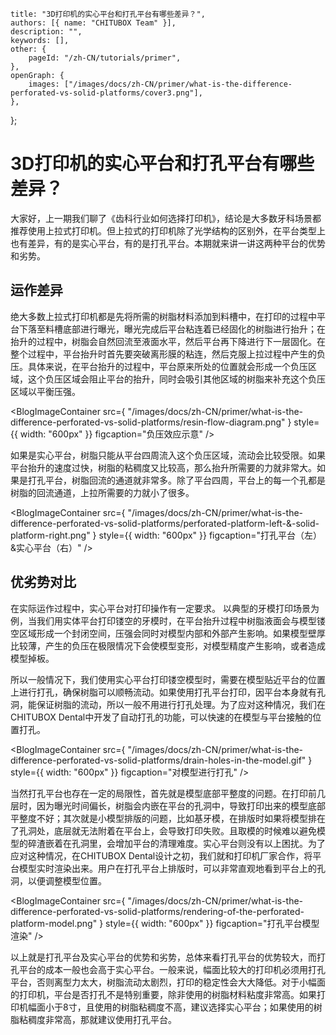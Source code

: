 	title: "3D打印机的实心平台和打孔平台有哪些差异？",
	authors: [{ name: "CHITUBOX Team" }],
	description: "",
	keywords: [],
	other: {
		pageId: "/zh-CN/tutorials/primer",
	},
	openGraph: {
		images: ["/images/docs/zh-CN/primer/what-is-the-difference-perforated-vs-solid-platforms/cover3.png"],
	},
};

# 3D打印机的实心平台和打孔平台有哪些差异？

大家好，上一期我们聊了《齿科行业如何选择打印机》，结论是大多数牙科场景都推荐使用上拉式打印机。但上拉式的打印机除了光学结构的区别外，在平台类型上也有差异，有的是实心平台，有的是打孔平台。本期就来讲一讲这两种平台的优势和劣势。

## 运作差异

绝大多数上拉式打印机都是先将所需的树脂材料添加到料槽中，在打印的过程中平台下落至料槽底部进行曝光，曝光完成后平台粘连着已经固化的树脂进行抬升；在抬升的过程中，树脂会自然回流至液面水平，然后平台再下降进行下一层固化。在整个过程中，平台抬升时首先要突破离形膜的粘连，然后克服上拉过程中产生的负压。具体来说，在平台抬升的过程中，平台原来所处的位置就会形成一个负压区域，这个负压区域会阻止平台的抬升，同时会吸引其他区域的树脂来补充这个负压区域以平衡压强。


<BlogImageContainer
	src={
    		"/images/docs/zh-CN/primer/what-is-the-difference-perforated-vs-solid-platforms/resin-flow-diagram.png"
	}
	style={{ width: "600px" }}
	figcaption="负压效应示意"
/>

如果是实心平台，树脂只能从平台四周流入这个负压区域，流动会比较受限。如果平台抬升的速度过快，树脂的粘稠度又比较高，那么抬升所需要的力就非常大。如果是打孔平台，树脂回流的通道就非常多。除了平台四周，平台上的每一个孔都是树脂的回流通道，上拉所需要的力就小了很多。


<BlogImageContainer
	src={
    		"/images/docs/zh-CN/primer/what-is-the-difference-perforated-vs-solid-platforms/perforated-platform-left-&-solid-platform-right.png"
	}
	style={{ width: "600px" }}
	figcaption="打孔平台（左）&实心平台（右）"
/>

## 优劣势对比

在实际运作过程中，实心平台对打印操作有一定要求。 以典型的牙模打印场景为例，当我们用实体平台打印镂空的牙模时，在平台抬升过程中树脂液面会与模型镂空区域形成一个封闭空间，压强会同时对模型内部和外部产生影响。如果模型壁厚比较薄，产生的负压在极限情况下会使模型变形，对模型精度产生影响，或者造成模型掉板。

所以一般情况下，我们使用实心平台打印镂空模型时，需要在模型贴近平台的位置上进行打孔，确保树脂可以顺畅流动。如果使用打孔平台打印，因平台本身就有孔洞，能保证树脂的流动，所以一般不用进行打孔处理。为了应对这种情况，我们在CHITUBOX Dental中开发了自动打孔的功能，可以快速的在模型与平台接触的位置打孔。


<BlogImageContainer
	src={
    		"/images/docs/zh-CN/primer/what-is-the-difference-perforated-vs-solid-platforms/drain-holes-in-the-model.gif"
	}
	style={{ width: "600px" }}
	figcaption="对模型进行打孔"
/>

当然打孔平台也存在一定的局限性，首先就是模型底部平整度的问题。在打印前几层时，因为曝光时间偏长，树脂会内嵌在平台的孔洞中，导致打印出来的模型底部平整度不好；其次就是小模型排版的问题，比如基牙模，在排版时如果将模型排在了孔洞处，底层就无法附着在平台上，会导致打印失败。且取模的时候难以避免模型的碎渣嵌着在孔洞里，会增加平台的清理难度。实心平台则没有以上困扰。为了应对这种情况，在CHITUBOX Dental设计之初，我们就和打印机厂家合作，将平台模型实时渲染出来。用户在打孔平台上排版时，可以非常直观地看到平台上的孔洞，以便调整模型位置。


<BlogImageContainer
	src={
    		"/images/docs/zh-CN/primer/what-is-the-difference-perforated-vs-solid-platforms/rendering-of-the-perforated-platform-model.png"
	}
	style={{ width: "600px" }}
	figcaption="打孔平台模型渲染"
/>

以上就是打孔平台及实心平台的优势和劣势，总体来看打孔平台的优势较大，而打孔平台的成本一般也会高于实心平台。一般来说，幅面比较大的打印机必须用打孔平台，否则离型力太大，树脂流动太剧烈，打印的稳定性会大大降低。对于小幅面的打印机，平台是否打孔不是特别重要，除非使用的树脂材料粘度非常高。如果打印机幅面小于8寸，且使用的树脂粘稠度不高，建议选择实心平台；如果使用的树脂粘稠度非常高，那就建议使用打孔平台。


